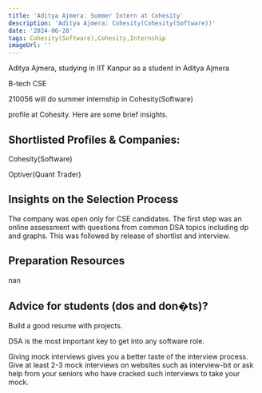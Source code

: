```yaml
---
title: 'Aditya Ajmera: Summer Intern at Cohesity'
description: 'Aditya Ajmera: Cohesity(Cohesity(Software))'
date: '2024-06-28'
tags: Cohesity(Software),Cohesity,Internship
imageUrl: ''
---
```


Aditya Ajmera, studying in IIT Kanpur as a  student in Aditya Ajmera

B-tech CSE

210056 will do
 summer internship in Cohesity(Software)

 profile at Cohesity. Here are some brief
insights.

## Shortlisted Profiles & Companies:
Cohesity(Software)

Optiver(Quant Trader)

## Insights on the Selection Process
The company was open only for CSE candidates. The first step was an online assessment with questions from common DSA topics including dp and graphs. This was followed by release of shortlist and interview.

##  Preparation Resources
nan

## Advice for students (dos and don�ts)? 


Build a good resume with projects.

DSA is the most important key to get into any software role. 

Giving mock interviews gives you a better taste of the interview process. Give at least 2-3 mock interviews on websites such as interview-bit or ask help from your seniors who have cracked such interviews to take your mock.

